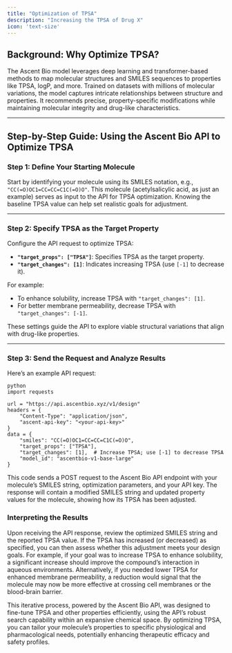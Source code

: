 ```yaml
---
title: "Optimization of TPSA"
description: "Increasing the TPSA of Drug X"
icon: 'text-size'
---
```


## Background: Why Optimize TPSA?

The Ascent Bio model leverages deep learning and transformer-based methods to map molecular structures and SMILES sequences to properties like TPSA, logP, and more. Trained on datasets with millions of molecular variations, the model captures intricate relationships between structure and properties. It recommends precise, property-specific modifications while maintaining molecular integrity and drug-like characteristics.

<Card
        title="More about TPSA"
        icon="book"
        horizontal="true"
        href="/api-reference/properties#tpsa"
        ></Card>


---

## Step-by-Step Guide: Using the Ascent Bio API to Optimize TPSA

### Step 1: Define Your Starting Molecule

Start by identifying your molecule using its SMILES notation, e.g., `"CC(=O)OC1=CC=CC=C1C(=O)O"`. This molecule (acetylsalicylic acid, as just an example) serves as input to the API for TPSA optimization. Knowing the baseline TPSA value can help set realistic goals for adjustment.

---

### Step 2: Specify TPSA as the Target Property

Configure the API request to optimize TPSA:

- **`"target_props": ["TPSA"]`**: Specifies TPSA as the target property.
- **`"target_changes": [1]`**: Indicates increasing TPSA (use `[-1]` to decrease it).

For example:
- To enhance solubility, increase TPSA with `"target_changes": [1]`.
- For better membrane permeability, decrease TPSA with `"target_changes": [-1]`.

These settings guide the API to explore viable structural variations that align with drug-like properties.

---

### Step 3: Send the Request and Analyze Results

Here’s an example API request:

```
python
import requests

url = "https://api.ascentbio.xyz/v1/design"
headers = {
    "Content-Type": "application/json",
    "ascent-api-key": "<your-api-key>"
}
data = {
    "smiles": "CC(=O)OC1=CC=CC=C1C(=O)O",
    "target_props": ["TPSA"],
    "target_changes": [1],  # Increase TPSA; use [-1] to decrease TPSA
    "model_id": "ascentbio-v1-base-large"
}

```

This code sends a POST request to the Ascent Bio API endpoint with your molecule’s SMILES string, optimization parameters, and your API key. The response will contain a modified SMILES string and updated property values for the molecule, showing how its TPSA has been adjusted.

### Interpreting the Results
Upon receiving the API response, review the optimized SMILES string and the reported TPSA value. If the TPSA has increased (or decreased) as specified, you can then assess whether this adjustment meets your design goals. For example, if your goal was to increase TPSA to enhance solubility, a significant increase should improve the compound’s interaction in aqueous environments. Alternatively, if you needed lower TPSA for enhanced membrane permeability, a reduction would signal that the molecule may now be more effective at crossing cell membranes or the blood-brain barrier.

This iterative process, powered by the Ascent Bio API, was designed to fine-tune TPSA and other properties efficiently, using the API’s robust search capability within an expansive chemical space. By optimizing TPSA, you can tailor your molecule’s properties to specific physiological and pharmacological needs, potentially enhancing therapeutic efficacy and safety profiles.